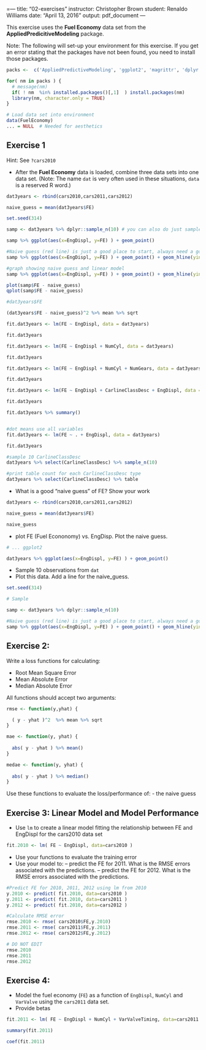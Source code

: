 =---
title: "02-exercises"
instructor: Christopher Brown
student: Renaldo Williams
date: "April 13, 2016"
output: pdf_document
---

This exercise uses the **Fuel Economy** data set from the **AppliedPredicitiveModeling** package.

Note: The following will set-up your environment for this exercise. If you get an error stating that the packages have not been found, you need to install those packages.


```r

packs <-  c('AppliedPredictiveModeling', 'ggplot2', 'magrittr', 'dplyr')

for( nm in packs ) { 
  # message(nm)
  if( ! nm  %in% installed.packages()[,1]  ) install.packages(nm)
  library(nm, character.only = TRUE)
}

# Load data set into environment
data(FuelEconomy)
... = NULL  # Needed for aesthetics 

```

## Exercise 1

Hint: See `?cars2010`


- After the **Fuel Economy** data is loaded, combine three data sets into one data set. (Note: The name `dat` is very often used in these situations, `data` is a reserved R word.)  

```r
dat3years <- rbind(cars2010,cars2011,cars2012)

naive_guess = mean(dat3years$FE)

set.seed(314)

samp <- dat3years %>% dplyr::sample_n(10) # you can also do just sample_n(10) since no conflicts with deep lyer package

samp %>% ggplot(aes(x=EngDispl, y=FE) ) + geom_point()

#Naive guess (red line) is just a good place to start, always need a good place to start
samp %>% ggplot(aes(x=EngDispl, y=FE) ) + geom_point() + geom_hline(yintercept=naive_guess, color="red")

#graph showing naive guess and linear model
samp %>% ggplot(aes(x=EngDispl, y=FE) ) + geom_point() + geom_hline(yintercept=naive_guess, color="red") + stat_smooth(method = "lm", se=FALSE)

plot(samp$FE - naive_guess)
qplot(samp$FE - naive_guess)

#dat3years$FE

(dat3years$FE - naive_guess)^2 %>% mean %>% sqrt

fit.dat3years <- lm(FE ~ EngDispl, data = dat3years)

fit.dat3years

fit.dat3years <- lm(FE ~ EngDispl + NumCyl, data = dat3years)

fit.dat3years

fit.dat3years <- lm(FE ~ EngDispl + NumCyl + NumGears, data = dat3years)

fit.dat3years

fit.dat3years <- lm(FE ~ EngDispl + CarlineClassDesc + EngDispl, data = dat3years)

fit.dat3years

fit.dat3years %>% summary()


#dot means use all variables 
fit.dat3years <- lm(FE ~ . + EngDispl, data = dat3years)

fit.dat3years

#sample 10 CarlineClassDesc
dat3years %>% select(CarlineClassDesc) %>% sample_n(10)

#print table count for each CarlineClassDesc type
dat3years %>% select(CarlineClassDesc) %>% table

```


- What is a good "naive guess" of FE? Show your work

```r

dat3years <- rbind(cars2010,cars2011,cars2012)

naive_guess = mean(dat3years$FE)

naive_guess

```


- plot FE (Fuel Econonomy) vs. EngDisp. Plot the naive guess.

```r
# ... ggplot2  

dat3years %>% ggplot(aes(x=EngDispl, y=FE) ) + geom_point()

```

- Sample 10 observations from `dat`
- Plot this data. Add a line for the naive_guess. 


```r

set.seed(314) 

# Sample 

samp <- dat3years %>% dplyr::sample_n(10) 

#Naive guess (red line) is just a good place to start, always need a good place to start
samp %>% ggplot(aes(x=EngDispl, y=FE) ) + geom_point() + geom_hline(yintercept=naive_guess, color="red")


```


## Exercise 2:


Write a loss functions for calculating:

- Root Mean Square Error
- Mean Absolute Error
- Median Absolute Error

All functions should accept two arguments: 

```r

rmse <- function(y,yhat) {

  ( y - yhat )^2  %>% mean %>% sqrt 
}

mae <- function(y, yhat) {
  
  abs( y - yhat ) %>% mean()
}

medae <- function(y, yhat) { 
  
  abs( y - yhat ) %>% median()
}

```

Use these functions to evaluate the loss/performance of:
- the naive guess

## Exercise 3: Linear Model and Model Performance 

- Use `lm` to create a linear model fitting the relationship between FE and EngDispl for the cars2010 data set


```r

fit.2010 <- lm( FE ~ EngDispl, data=cars2010 )

```

- Use your functions to evaluate the training error
- Use your model to:
-- predict the FE for 2011. What is the RMSE errors associated with the predictions.
-- predict the FE for 2012. What is the RMSE errors associated with the predictions.

```r

#Predict FE for 2010, 2011, 2012 using lm from 2010
y.2010 <- predict( fit.2010, data=cars2010 )
y.2011 <- predict( fit.2010, data=cars2011 )
y.2012 <- predict( fit.2010, data=cars2012 )

#Calculate RMSE error
rmse.2010 <- rmse( cars2010$FE,y.2010)
rmse.2011 <- rmse( cars2011$FE,y.2011)
rmse.2012 <- rmse( cars2012$FE,y.2012)

```


```r
# DO NOT EDIT 
rmse.2010 
rmse.2011
rmse.2012
```


## Exercise 4: 

- Model the fuel economy (`FE`) as a function of `EngDispl`, `NumCyl` and `VarValve` using the `cars2011` data set.  
- Provide betas


```r
fit.2011 <- lm( FE ~ EngDispl + NumCyl + VarValveTiming, data=cars2011 ) 

summary(fit.2011)

coef(fit.2011)

```
